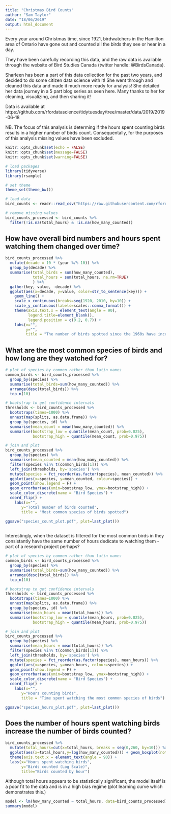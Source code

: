 ```yaml
---
title: "Christmas Bird Counts"
author: "Sam Taylor"
date: "18/06/2019"
output: html_document
---
```


Every year around Christmas time, since 1921, birdwatchers in the Hamilton area of Ontario have gone out and counted all the birds they see or hear in a day.

They have been carefully recording this data, and the raw data is available through the website of Bird Studies Canada (twitter handle: @BirdsCanada).

Sharleen has been a part of this data collection for the past two years, and decided to do some citizen data science with it! She went through and cleaned this data and made it much more ready for analysis! She detailed her data journey in a 5 part blog series as seen here. Many thanks to her for cleaning, visualizing, and then sharing it!

Data is available at https://github.com/rfordatascience/tidytuesday/tree/master/data/2019/2019-06-18

NB. The focus of this analysis is determing if the hours spent counting birds results in a higher number of birds count. Consequentally, for the purposes of this analysis missing values have been excluded.

```r
knitr::opts_chunk$set(echo = FALSE)
knitr::opts_chunk$set(message=FALSE)
knitr::opts_chunk$set(warning=FALSE)

# load packages
library(tidyverse)
library(rsample)

# set theme
theme_set(theme_bw())

# load data
bird_counts <- readr::read_csv("https://raw.githubusercontent.com/rfordatascience/tidytuesday/master/data/2019/2019-06-18/bird_counts.csv")

# remove missing values
bird_counts_processed <- bird_counts %>% 
  filter(!is.na(total_hours) & !is.na(how_many_counted))
```

## How have overall bird numbers and hours spent watching them changed over time?

```r
bird_counts_processed %>% 
  mutate(decade = 10 * (year %/% 10)) %>% 
  group_by(decade) %>% 
  summarise(total_birds = sum(how_many_counted),
            total_hours = sum(total_hours, na.rm=TRUE)
            ) %>% 
  gather(key, value, -decade) %>% 
  ggplot(aes(x=decade, y=value, color=str_to_sentence(key))) +
    geom_line() +
    scale_x_continuous(breaks=seq(1920, 2010, by=10)) +
    scale_y_continuous(labels=scales::comma_format()) +
    theme(axis.text.x = element_text(angle = 90),
          legend.title=element_blank(),
          legend.position = c(0.2, 0.7)) +
    labs(x="",
         y="",
         title = "The number of birds spotted since the 1960s have increased \n whilst hours spent watching have remained consistant") 
```

## What are the most common species of birds and how long are they watched for?

```r

# plot of species by common rather than latin names
common_birds <- bird_counts_processed %>% 
  group_by(species) %>% 
  summarise(total_birds=sum(how_many_counted)) %>% 
  arrange(desc(total_birds)) %>% 
  top_n(10) 

# bootstrap to get confidence intervals
thresholds <- bird_counts_processed %>% 
  bootstraps(times=1000) %>% 
  unnest(map(splits, as.data.frame)) %>% 
  group_by(species, id) %>% 
  summarise(mean_count = mean(how_many_counted)) %>% 
  summarise(bootstrap_low = quantile(mean_count, prob=0.025),
            bootstrap_high = quantile(mean_count, prob=0.975))

# join and plot
bird_counts_processed %>% 
  group_by(species) %>% 
  summarise(mean_counted = mean(how_many_counted)) %>% 
  filter(species %in% t(common_birds[1])) %>% 
  left_join(thresholds, by='species') %>% 
  mutate(species = fct_reorder(as.factor(species), mean_counted)) %>% 
  ggplot(aes(x=species, y=mean_counted, colour=species)) + 
  geom_point(show.legend = F) + 
  geom_errorbar(aes(ymin=bootstrap_low, ymax=bootstrap_high)) +
  scale_color_discrete(name = "Bird Species") +
  coord_flip() +
    labs(x="",
       y="Total number of birds counted",
       title = "Most common species of birds spotted")

ggsave("species_count_plot.pdf", plot=last_plot())
  
```
 
Interestingly, when the dataset is filtered for the most common birds in they consistantly have the same number of hours dedicate to watching them - part of a research  project perhaps?
 
```r
# plot of species by common rather than latin names
common_birds <- bird_counts_processed %>% 
  group_by(species) %>% 
  summarise(total_birds=sum(how_many_counted)) %>% 
  arrange(desc(total_birds)) %>% 
  top_n(10) 

# bootstrap to get confidence intervals
thresholds <- bird_counts_processed %>% 
  bootstraps(times=1000) %>% 
  unnest(map(splits, as.data.frame)) %>% 
  group_by(species, id) %>% 
  summarise(mean_hours = mean(total_hours)) %>% 
  summarise(bootstrap_low = quantile(mean_hours, prob=0.025),
            bootstrap_high = quantile(mean_hours, prob=0.975))

# join and plot
bird_counts_processed %>% 
  group_by(species) %>% 
  summarise(mean_hours = mean(total_hours)) %>% 
  filter(species %in% t(common_birds[1])) %>% 
  left_join(thresholds, by='species') %>% 
  mutate(species = fct_reorder(as.factor(species), mean_hours)) %>% 
  ggplot(aes(x=species, y=mean_hours, colour=species)) + 
  geom_point(show.legend = F) + 
  geom_errorbar(aes(ymin=bootstrap_low, ymax=bootstrap_high)) +
  scale_color_discrete(name = "Bird Species") +
  coord_flip() +
    labs(x="",
       y="Hours counting birds",
       title = "Time spent watching the most common species of birds")

ggsave("species_hours_plot.pdf", plot=last_plot())
```
 
## Does the number of hours spent watching birds increase the number of birds counted?

```r
bird_counts_processed %>% 
  mutate(total_hours=cut(x=total_hours, breaks = seq(0,260, by=10))) %>% 
  ggplot(aes(x=total_hours,y=log(how_many_counted))) + geom_boxplot(notch=TRUE) +
  theme(axis.text.x = element_text(angle = 90)) +
  labs(x="Hours spent watching birds",
       y="Birds counted (Log Scale)",
       title="Birds counted by hour")
```

Although total hours appears to be statistically significant, the model itself is a poor fit to the data and is in a high bias regime (plot learning curve which demonstrates this.)

```r
model <- lm(how_many_counted ~ total_hours, data=bird_counts_processed)
summary(model)
```

